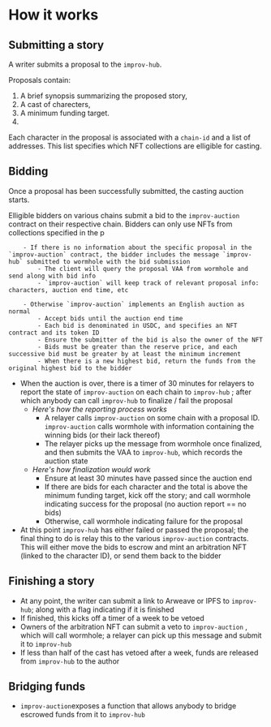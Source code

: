 # How it works



## Submitting a story

A writer submits a proposal to the `improv-hub`. 

Proposals contain:
1. A brief synopsis summarizing the proposed story, 
2. A cast of charecters,  
3. A minimum funding target.
4. 

Each character in the proposal is associated with a `chain-id` and a list of addresses. This list specifies which NFT collections are elligible for casting. 


## Bidding

Once a proposal has been successfully submitted, the casting auction starts. 



Elligible bidders on various chains submit a bid to the `improv-auction` contract on their respective chain. Bidders can only use NFTs from collections specified in the p

        - If there is no information about the specific proposal in the `improv-auction` contract, the bidder includes the message `improv-hub` submitted to wormhole with the bid submission
            - The client will query the proposal VAA from wormhole and send along with bid info
            - `improv-auction` will keep track of relevant proposal info: characters, auction end time, etc

        - Otherwise `improv-auction` implements an English auction as normal
            - Accept bids until the auction end time
            - Each bid is denominated in USDC, and specifies an NFT contract and its token ID
            - Ensure the submitter of the bid is also the owner of the NFT
            - Bids must be greater than the reserve price, and each successive bid must be greater by at least the minimum increment
            - When there is a new highest bid, return the funds from the original highest bid to the bidder

- When the auction is over, there is a timer of 30 minutes for relayers to report the state of  `improv-auction` on each chain to `improv-hub` ; after which anybody can call `improv-hub` to finalize / fail the proposal
    - *Here's how the reporting process works*
        - A relayer calls `improv-auction` on some chain with a proposal ID. `improv-auction` calls wormhole with information containing the winning bids (or their lack thereof)
        - The relayer picks up the message from wormhole once finalized, and then submits the VAA to `improv-hub`, which records the auction state
    - *Here's how finalization would work*
        - Ensure at least 30 minutes have passed since the auction end
        - If there are bids for each character and the total is above the minimum funding target, kick off the story; and call wormhole indicating success for the proposal (no auction report == no bids)
        - Otherwise, call wormhole indicating failure for the proposal
- At this point `improv-hub` has either failed or passed the proposal; the final thing to do is relay this to the various `improv-auction` contracts. This will either move the bids to escrow and mint an arbitration NFT (linked to the character ID), or send them back to the bidder

## Finishing a story

- At any point, the writer can submit a link to Arweave or IPFS to `improv-hub`; along with a flag indicating if it is finished
- If finished, this kicks off a timer of a week to be vetoed
- Owners of the arbitration NFT can submit a veto to `improv-auction` , which will call wormhole; a relayer can pick up this message and submit it to `improv-hub`
- If less than half of the cast has vetoed after a week, funds are released from `improv-hub` to the author

## Bridging funds

- `improv-auction`exposes a function that allows anybody to bridge escrowed funds from it to `improv-hub`